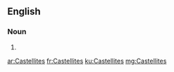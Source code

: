 ==English==

===Noun===
{{head|en|plural}}

# {{plural of|Castellite|lang=en}}

[[ar:Castellites]]
[[fr:Castellites]]
[[ku:Castellites]]
[[mg:Castellites]]